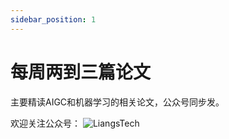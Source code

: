 ```yaml
---
sidebar_position: 1
---
```


# 每周两到三篇论文

主要精读AIGC和机器学习的相关论文，公众号同步发。

欢迎关注公众号：
![LiangsTech](qrcode_small.jpg)
<!-- ![LiangsTech](qrcode_for_gh_1c489e4611c5_860.jpg) -->
<!--<img src="qrcode_for_gh_1c489e4611c5_860.jpg" alt="公众号" width="50%"  height="auto" /> -->
<!-- <img src="qrcode_for_gh_1c489e4611c5_860.jpg" alt="公众号" style="width: 20%; height: auto;"> -->
